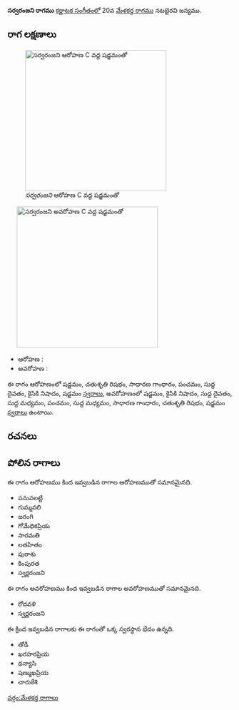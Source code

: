 {{Infobox ragam
	| name          	= సర్వరంజని
	| synonym	    	= 
	| mela          	= 
	| chakra        	= 
	| janaka        	= 
	| type          	= షడవ-సంపూర్ణ
	| arohanam      	= {{svaraC|S|R2|G2|P|D1|N2|S'}} 
	| avarohanam    	= {{svaraC|S'|N2|D1|M1|P|M1|G2|R2|S}}
	| jeeva         	=
	| chhaya        	=
	| nyasa         	=
	| vishesha      	= 
	| equivalent  		= 
}}
{{కర్ణాటక సంగీత రాగాలు}}
'''సర్వరంజని రాగము''' [[కర్ణాటక సంగీతం]]లో 20వ [[మేళకర్త రాగము]] నటభైరవి జన్యము. 


==రాగ లక్షణాలు==
[[Image:sarvaranjani_ar_kb2wiki.png|thumb|right|316px|''సర్వరంజని'' ఆరోహణ C వద్ద షడ్జమంతో]]
	[[Image:sarvaranjani_av_kb2wiki.png|thumb|right|316px|''సర్వరంజని'' అవరోహణ C వద్ద షడ్జమంతో]]

* ఆరోహణ : {{svaraC|S|R2|G2|P|D1|N2|S'}} 
* అవరోహణ : {{svaraC|S'|N2|D1|M1|P|M1|G2|R2|S}}

ఈ రాగం ఆరోహణంలో షడ్జమం, చతుశృతి రిషభం, సాధారణ  గాంధారం, పంచమం, సుద్ద దైవతం, కైసికి నిషాదం, షడ్జమం [[స్వరాలు]], అవరోహణంలో షడ్జమం, కైసికి నిషాదం, సుద్ద దైవతం, సుద్ద మధ్యమం, పంచమం, సుద్ద మధ్యమం, సాధారణ  గాంధారం, చతుశృతి రిషభం, షడ్జమం [[స్వరాలు]] ఉంటాయి.

==రచనలు==



==పోలిన రాగాలు==
ఈ రాగం ఆరోహణము కింద ఇవ్వబడిన రాగాల ఆరోహణముతో సమానమైనది.
* పనువలట్టి
* గుమ్మవలి
* జరంగి
* గోమేధికప్రియ
* సారమతి
* లతహితం
* పురాశు
* కింపురత
* స్వర్ణరంజని

ఈ రాగం అవరోహణము కింద ఇవ్వబడిన రాగాల అవరోహణముతో సమానమైనది.
* రోదవళి
* స్వర్ణరంజని

ఈ క్రింద ఇవ్వబడిన రాగాలకు ఈ రాగంతో ఒక్క స్వరస్థాన భేదం ఉన్నది.
* తోడీ
* ఖరహరప్రియ
* ధన్యాసి
* షణ్ముఖప్రియ
* చారుకేశి



[[వర్గం:మేళకర్త రాగాలు]]